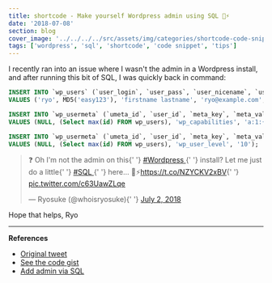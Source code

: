 ```yaml
---
title: shortcode - Make yourself Wordpress admin using SQL 🔑⚡️
date: '2018-07-08'
section: blog
cover_image: '../../../../src/assets/img/categories/shortcode-code-snippets.jpg'
tags: ['wordpress', 'sql', 'shortcode', 'code snippet', 'tips']
---
```


I recently ran into an issue where I wasn't the admin in a Wordpress install, and after running this bit of SQL, I was quickly back in command:

```sql
INSERT INTO `wp_users` (`user_login`, `user_pass`, `user_nicename`, `user_email`, `user_status`)
VALUES ('ryo', MD5('easy123'), 'firstname lastname', 'ryo@example.com', '0');

INSERT INTO `wp_usermeta` (`umeta_id`, `user_id`, `meta_key`, `meta_value`)
VALUES (NULL, (Select max(id) FROM wp_users), 'wp_capabilities', 'a:1:{s:13:"administrator";s:1:"1";}');

INSERT INTO `wp_usermeta` (`umeta_id`, `user_id`, `meta_key`, `meta_value`)
VALUES (NULL, (Select max(id) FROM wp_users), 'wp_user_level', '10');
```

<blockquote class="twitter-tweet" data-lang="en">
  <p lang="en" dir="ltr">
    ❓ Oh I&#39;m not the admin on this{' '}
    <a href="https://twitter.com/hashtag/Wordpress?src=hash&amp;ref_src=twsrc%5Etfw">
      #Wordpress
    </a>{' '}
    install? Let me just do a little{' '}
    <a href="https://twitter.com/hashtag/SQL?src=hash&amp;ref_src=twsrc%5Etfw">
      #SQL
    </a>{' '}
    here... 🔑⚡️<a href="https://t.co/NZYCKV2xBV">https://t.co/NZYCKV2xBV</a>{' '}
    <a href="https://t.co/c63UawZLqe">pic.twitter.com/c63UawZLqe</a>
  </p>
  &mdash; Ryosuke (@whoisryosuke){' '}
  <a href="https://twitter.com/whoisryosuke/status/1013615808948285441?ref_src=twsrc%5Etfw">
    July 2, 2018
  </a>
</blockquote>

Hope that helps,
Ryo

---

**References**

- [Original tweet](https://twitter.com/whoisryosuke/status/1013615808948285441)
- [See the code gist](https://gist.github.com/whoisryosuke/9c49aed1a0b759731f0bc019ec903975)
- [Add admin via SQL](https://www.inmotionhosting.com/support/edu/wordpress/333-add-admin-via-mysql)
